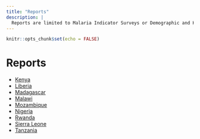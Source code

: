 ```yaml
---
title: "Reports"
description: |
  Reports are limited to Malaria Indicator Surveys or Demographic and Health Surveys for countries where data on net color and/or net color preference were collected. They are available in English and in French. 
---
```


```r
knitr::opts_chunk$set(echo = FALSE)
```

# Reports

- [Kenya](files/Kenya_Color_Report.html)
- [Liberia](files/Liberia_Color_Report.html)
- [Madagascar](files/Madagascar_Color_Report.html)
- [Malawi](files/Malawi_Color_Report.html)
- [Mozambique](files/Mozambique_Color_Report.html)
- [Nigeria](files/Nigeria_Color_Report.html)
- [Rwanda](files/Rwanda_Color_Report.html)
- [Sierra Leone](files/Sierra_Leone_Color_Report.html)
- [Tanzania](files/Tanzania_Color_Report.html)


